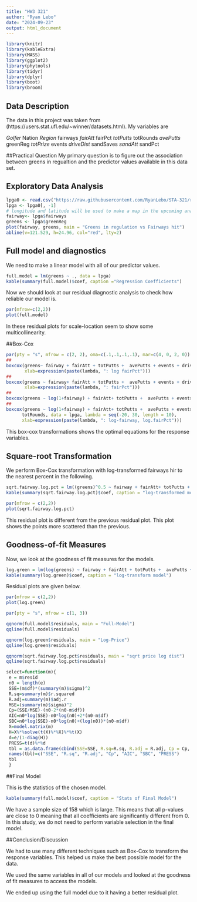 ```yaml
---
title: "HW3 321"
author: "Ryan Lebo"
date: "2024-09-23"
output: html_document
---
```


```r
library(knitr)
library(kableExtra)
library(MASS)
library(ggplot2)
library(phytools)
library(tidyr)
library(dplyr)
library(boot)
library(broom)

```


## Data Description
The data in this project was taken from (https://users.stat.ufl.edu/~winner/datasets.html). My variables are

*Golfer
*Nation
*Region
*fairways
*fairAtt
*fairPct
*totPutts
*totRounds
*avePutts
*greenReg
*totPrize
*events
*driveDist
*sandSaves
*sandAtt
*sandPct

##Practical Question
My primary question is to figure out the association between greens in regualtion and the predictor values available in this data set.

## Exploratory Data Analysis

```r
lpga0 <- read.csv("https://raw.githubusercontent.com/RyanLebo/STA-321/refs/heads/main/lpga2022.csv", header = TRUE)
lpga <- lpga0[, -1]
# longitude and latitude will be used to make a map in the upcoming analysis.
fairway<- lpga$fairways
greens <- lpga$greenReg 
plot(fairway, greens, main = "Greens in regulation vs Fairways hit")
abline(v=121.529, h=24.96, col="red", lty=2)
```

## Full model and diagnostics
We need to make a linear model with all of our predictor values.

```r
full.model = lm(greens ~ ., data = lpga)
kable(summary(full.model)$coef, caption ="Regression Coefficients")

```




Now we should look at our residual diagnostic analysis to check how reliable our model is.

```r
par(mfrow=c(2,2))
plot(full.model)

```

In these residual plots for scale-location seem to show some multicollinearity.

##Box-Cox

```r
par(pty = "s", mfrow = c(2, 2), oma=c(.1,.1,.1,.1), mar=c(4, 0, 2, 0))
##
boxcox(greens~ fairway + fairAtt + totPutts +  avePutts + events + driveDist + sandSaves + sandAtt+ sandPct+ log(fairPct) + totRounds, data = lpga, lambda = seq(-20, 30, length = 10), 
       xlab=expression(paste(lambda, ": log fairPct")))
##
boxcox(greens ~ fairway+ fairAtt + totPutts +  avePutts + events + driveDist + sandSaves + sandAtt+ sandPct+ fairPct  + totRounds, data = lpga, lambda = seq(-20, 30, length = 10), 
       xlab=expression(paste(lambda, ": fairPct")))
##
boxcox(greens ~ log(1+fairway) + fairAtt+ totPutts +  avePutts + events + driveDist + sandSaves + sandAtt+ sandPct+  fairPct  + totRounds, data = lpga, lambda = seq(-20, 30, length = 10), xlab=expression(paste(lambda, ": log-fairway")))
##
boxcox(greens ~ log(1+fairway) + fairAtt+ totPutts +  avePutts + events + driveDist + sandSaves + sandAtt+ sandPct+  log(fairPct)  + 
      totRounds, data = lpga, lambda = seq(-20, 30, length = 10), 
      xlab=expression(paste(lambda, ": log-fairway, log.fairPct")))
```

This box-cox transformations shows the optimal equations for the response variables.

## Square-root Transformation

We perform Box-Cox transformation with log-transformed fairways hir to the nearest percent in the following.

```r
sqrt.fairway.log.pct = lm((greens)^0.5 ~ fairway + fairAtt+ totPutts +  avePutts + events + driveDist + sandSaves + sandAtt+ sandPct +  log(fairPct)  + totRounds, data = lpga)
kable(summary(sqrt.fairway.log.pct)$coef, caption = "log-transformed model")

```


```r
par(mfrow = c(2,2))
plot(sqrt.fairway.log.pct)
```

This residual plot is different from the previous residual plot. This plot shows the points more scattered than the previous.

## Goodness-of-fit Measures

Now, we look at the goodness of fit measures for the models.

```r
log.green = lm(log(greens) ~ fairway + fairAtt + totPutts +  avePutts + events + driveDist + sandSaves + sandAtt+ sandPct + fairPct  + totRounds, data = lpga)
kable(summary(log.green)$coef, caption = "log-transform model")
```

Residual plots are given below.

```r
par(mfrow = c(2,2))
plot(log.green)
```

```r

par(pty = "s", mfrow = c(1, 3))

qqnorm(full.model$residuals, main = "Full-Model")
qqline(full.model$residuals)

qqnorm(log.green$residuals, main = "Log-Price")
qqline(log.green$residuals)

qqnorm(sqrt.fairway.log.pct$residuals, main = "sqrt price log dist")
qqline(sqrt.fairway.log.pct$residuals)
```


```r
select=function(m){ 
 e = m$resid                         
 n0 = length(e)                        
 SSE=(m$df)*(summary(m)$sigma)^2      
 R.sq=summary(m)$r.squared             
 R.adj=summary(m)$adj.r                
 MSE=(summary(m)$sigma)^2              
 Cp=(SSE/MSE)-(n0-2*(n0-m$df))        
 AIC=n0*log(SSE)-n0*log(n0)+2*(n0-m$df)         
 SBC=n0*log(SSE)-n0*log(n0)+(log(n0))*(n0-m$df)  
 X=model.matrix(m)                     
 H=X%*%solve(t(X)%*%X)%*%t(X)         
 d=e/(1-diag(H))                       
 PRESS=t(d)%*%d   
 tbl = as.data.frame(cbind(SSE=SSE, R.sq=R.sq, R.adj = R.adj, Cp = Cp, AIC = AIC, SBC = SBC, PRD = PRESS))
 names(tbl)=c("SSE", "R.sq", "R.adj", "Cp", "AIC", "SBC", "PRESS")
 tbl
 }

```


##Final Model

This is the statistics of the chosen model.

```r
kable(summary(full.model)$coef, caption = "Stats of Final Model")
```

We have a sample size of 158 which is large. This means that all p-values are close to 0 meaning that all coefficients are significantly different from 0. In this study, we do not need to perform variable selection in the final model.


##Conclusion/Discussion

We had to use many different techniques such as Box-Cox to transform the response variables. This helped us make the best possible model for the data. 

We used the same variables in all of our models and looked at the goodness of fit measures to access the models. 

We ended up using the full model due to it having a better residual plot.



